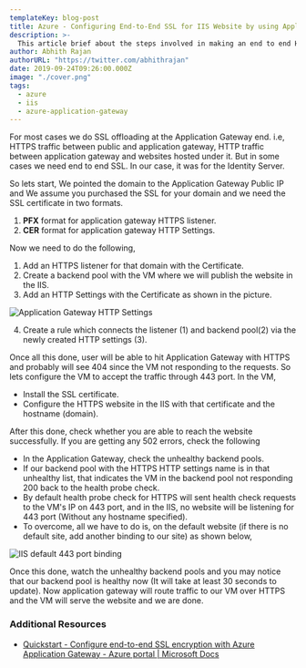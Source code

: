 ```yaml
---
templateKey: blog-post
title: Azure - Configuring End-to-End SSL for IIS Website by using Application Gateway
description: >-
  This article brief about the steps involved in making an end to end HTTPS website which hosted in a VM IIS, in Azure and the traffic need to be routed via Application Gateway.
author: Abhith Rajan
authorURL: "https://twitter.com/abhithrajan"
date: 2019-09-24T09:26:00.000Z
image: "./cover.png"
tags:
  - azure
  - iis
  - azure-application-gateway
---
```


For most cases we do SSL offloading at the Application Gateway end. i.e, HTTPS traffic between public and application gateway, HTTP traffic between application gateway and websites hosted under it. But in some cases we need end to end SSL. In our case, it was for the Identity Server.

So lets start, We pointed the domain to the Application Gateway Public IP and We assume you purchased the SSL for your domain and we need the SSL certificate in two formats.

1. **PFX** format for application gateway HTTPS listener.
2. **CER** format for application gateway HTTP Settings.

Now we need to do the following,

1. Add an HTTPS listener for that domain with the Certificate.
2. Create a backend pool with the VM where we will publish the website in the IIS.
3. Add an HTTP Settings with the Certificate as shown in the picture.

![Application Gateway HTTP Settings](../../static/img/blog/azure-configuring-end-to-end-ssl-for-iis-website-by-using-application-gateway/application-gateway-http-settings.png)

4. Create a rule which connects the listener (1) and backend pool(2) via the newly created HTTP settings (3).

Once all this done, user will be able to hit Application Gateway with HTTPS and probably will see 404 since the VM not responding to the requests. So lets configure the VM to accept the traffic through 443 port. In the VM,

- Install the SSL certificate.
- Configure the HTTPS website in the IIS with that certificate and the hostname (domain).

After this done, check whether you are able to reach the website successfully. If you are getting any 502 errors, check the following

- In the Application Gateway, check the unhealthy backend pools.
- If our backend pool with the HTTPS HTTP settings name is in that unhealthy list, that indicates the VM in the backend pool not responding 200 back to the health probe check.
- By default health probe check for HTTPS will sent health check requests to the VM's IP on 443 port, and in the IIS, no website will be listening for 443 port (Without any hostname specified).
- To overcome, all we have to do is, on the default website (if there is no default site, add another binding to our site) as shown below,

![IIS default 443 port binding](../../static/img/blog/azure-configuring-end-to-end-ssl-for-iis-website-by-using-application-gateway/iis-https-default.png)

Once this done, watch the unhealthy backend pools and you may notice that our backend pool is healthy now (It will take at least 30 seconds to update). Now application gateway will route traffic to our VM over HTTPS and the VM will serve the website and we are done.

### Additional Resources

- [Quickstart - Configure end-to-end SSL encryption with Azure Application Gateway - Azure portal | Microsoft Docs](https://docs.microsoft.com/en-us/azure/application-gateway/end-to-end-ssl-portal)

